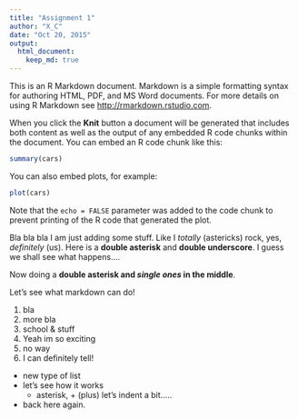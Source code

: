 ```yaml
---
title: "Assignment 1"
author: "X_C"
date: "Oct 20, 2015"
output:
  html_document: 
    keep_md: true
---
```


This is an R Markdown document. Markdown is a simple formatting syntax for authoring HTML, PDF, and MS Word documents. For more details on using R Markdown see <http://rmarkdown.rstudio.com>.

When you click the **Knit** button a document will be generated that includes both content as well as the output of any embedded R code chunks within the document. You can embed an R code chunk like this:

```r
summary(cars)
```

You can also embed plots, for example:

```r
plot(cars)
```

Note that the `echo = FALSE` parameter was added to the code chunk to prevent printing of the R code that generated the plot.

Bla bla bla I am just adding some stuff. Like I *totally* (astericks) rock, yes, _definitely_ (us). Here is a **double asterisk** and __double underscore__. I guess we shall see what happens....

Now doing a **double asterisk and *single ones* in the middle**. 

Let's see what markdown can do!

1. bla 
  1. more bla
  2. school & stuff
2. Yeah im so exciting
  1. no way
  2. I can definitely tell!

* new type of list
* let's see how it works
  * asterisk, + (plus) let's indent a bit.....
* back here again. 